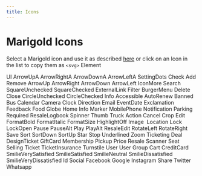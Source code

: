 ```yaml
---
title: Icons
---
```



# Marigold Icons

Select a Marigold icon and use it as described [here](../../components/icon)
or click on an Icon in the list to copy them as `<svg>` Element

<Text as="h2" variant="headline2">
  UI
</Text>
<Tiles space="xsmall" itemMinWidth="180px">
  <CopySVGIcon>
    ArrowUpA
    <ArrowUpA />
  </CopySVGIcon>
  <CopySVGIcon>
    ArrowRightA
    <ArrowRightA />
  </CopySVGIcon>
  <CopySVGIcon>
    ArrowDownA
    <ArrowDownA />
  </CopySVGIcon>
</Tiles>
<Tiles space="xsmall" itemMinWidth="180px">
  <CopySVGIcon>
    ArrowLeftA
    <ArrowLeftA />
  </CopySVGIcon>
  <CopySVGIcon>
    SettingDots
    <SettingDots />
  </CopySVGIcon>
  <CopySVGIcon>
    Check
    <Check />
  </CopySVGIcon>
</Tiles>
<Tiles space="xsmall" itemMinWidth="180px">
  <CopySVGIcon>
    Add
    <Add />
  </CopySVGIcon>
  <CopySVGIcon>
    Remove
    <Remove />
  </CopySVGIcon>
  <CopySVGIcon>
    ArrowUp
    <ArrowUp />
  </CopySVGIcon>
</Tiles>
<Tiles space="xsmall" itemMinWidth="180px">
  <CopySVGIcon>
    ArrowRight
    <ArrowRight />
  </CopySVGIcon>
  <CopySVGIcon>
    ArrowDown
    <ArrowDown />
  </CopySVGIcon>
  <CopySVGIcon>
    ArrowLeft
    <ArrowLeft />
  </CopySVGIcon>
</Tiles>
<Tiles space="xsmall" itemMinWidth="180px">
  <CopySVGIcon>
    IconMore
    <IconMore />
  </CopySVGIcon>
  <CopySVGIcon>
    Search
    <Search />
  </CopySVGIcon>
  <CopySVGIcon>
    SquareUnchecked
    <SquareUnchecked />
  </CopySVGIcon>
</Tiles>
<Tiles space="xsmall" itemMinWidth="180px">
  <CopySVGIcon>
    SquareChecked
    <SquareChecked />
  </CopySVGIcon>
  <CopySVGIcon>
    ExternalLink
    <ExternalLink />
  </CopySVGIcon>
  <CopySVGIcon>
    Filter
    <Filter />
  </CopySVGIcon>
</Tiles>
<Tiles space="xsmall" itemMinWidth="180px">
  <CopySVGIcon>
    BurgerMenu
    <BurgerMenu />
  </CopySVGIcon>
  <CopySVGIcon>
    Delete
    <Delete />
  </CopySVGIcon>
  <CopySVGIcon>
    Close
    <Close />
  </CopySVGIcon>
</Tiles>
<Tiles space="xsmall" itemMinWidth="180px">
  <CopySVGIcon>
    CircleUnchecked
    <CircleUnchecked />
  </CopySVGIcon>
  <CopySVGIcon>
    CircleChecked
    <CircleChecked />
  </CopySVGIcon>
  <Box />
</Tiles>

<Text as="h2" variant="headline2">
  Info
</Text>
<Tiles space="xsmall" itemMinWidth="180px">
  <CopySVGIcon>
    Accessible
    <Accessible />
  </CopySVGIcon>
  <CopySVGIcon>
    AutoRenew
    <AutoRenew />
  </CopySVGIcon>
  <CopySVGIcon>
    Banned
    <Banned />
  </CopySVGIcon>
</Tiles>
<Tiles space="xsmall" itemMinWidth="180px">
  <CopySVGIcon>
    Bus
    <Bus />
  </CopySVGIcon>
  <CopySVGIcon>
    Calendar
    <Calendar />
  </CopySVGIcon>
  <CopySVGIcon>
    Camera
    <Camera />
  </CopySVGIcon>
</Tiles>
<Tiles space="xsmall" itemMinWidth="180px">
  <CopySVGIcon>
    Clock
    <Clock />
  </CopySVGIcon>
  <CopySVGIcon>
    Direction
    <Direction />
  </CopySVGIcon>
  <CopySVGIcon>
    Email
    <Email />
  </CopySVGIcon>
</Tiles>
<Tiles space="xsmall" itemMinWidth="180px">
  <CopySVGIcon>
    EventDate
    <EventDate />
  </CopySVGIcon>
  <CopySVGIcon>
    Exclamation
    <Exclamation />
  </CopySVGIcon>
  <CopySVGIcon>
    Feedback
    <Feedback />
  </CopySVGIcon>
</Tiles>
<Tiles space="xsmall" itemMinWidth="180px">
  <CopySVGIcon>
    Food
    <Food />
  </CopySVGIcon>
  <CopySVGIcon>
    Globe
    <Globe />
  </CopySVGIcon>
  <CopySVGIcon>
    Home
    <Home />
  </CopySVGIcon>
</Tiles>
<Tiles space="xsmall" itemMinWidth="180px">
  <CopySVGIcon>
    Info
    <Info />
  </CopySVGIcon>
  <CopySVGIcon>
    Marker
    <Marker />
  </CopySVGIcon>
  <CopySVGIcon>
    MobilePhone
    <MobilePhone />
  </CopySVGIcon>
</Tiles>
<Tiles space="xsmall" itemMinWidth="180px">
  <CopySVGIcon>
    Notification
    <Notification />
  </CopySVGIcon>
  <CopySVGIcon>
    Parking
    <Parking />
  </CopySVGIcon>
  <CopySVGIcon>
    Required
    <Required />
  </CopySVGIcon>
</Tiles>
<Tiles space="xsmall" itemMinWidth="180px">
  <CopySVGIcon>
    ResaleLogbook
    <ResaleLogbook />
  </CopySVGIcon>
  <CopySVGIcon>
    Spinner
    <Spinner />
  </CopySVGIcon>
  <CopySVGIcon>
    Thumb
    <Thumb />
  </CopySVGIcon>
</Tiles>
<Tiles space="xsmall" itemMinWidth="180px">
  <CopySVGIcon>
    Truck
    <Truck />
  </CopySVGIcon>
  <Box />
  <Box />
</Tiles>

<Text as="h2" variant="headline2">
  Action
</Text>
<Tiles space="xsmall" itemMinWidth="180px">
  <CopySVGIcon>
    Cancel
    <Cancel />
  </CopySVGIcon>
  <CopySVGIcon>
    Crop
    <Crop />
  </CopySVGIcon>
  <CopySVGIcon>
    Edit
    <Edit />
  </CopySVGIcon>
</Tiles>
<Tiles space="xsmall" itemMinWidth="180px">
  <CopySVGIcon>
    FormatBold
    <FormatBold />
  </CopySVGIcon>
  <CopySVGIcon>
    FormatItalic
    <FormatItalic />
  </CopySVGIcon>
  <CopySVGIcon>
    FormatSize
    <FormatSize />
  </CopySVGIcon>
</Tiles>
<Tiles space="xsmall" itemMinWidth="180px">
  <CopySVGIcon>
    HighlightOff
    <HighlightOff />
  </CopySVGIcon>
  <CopySVGIcon>
    Image
    <Image />
  </CopySVGIcon>
  <CopySVGIcon>
    Location
    <Location />
  </CopySVGIcon>
</Tiles>
<Tiles space="xsmall" itemMinWidth="180px">
  <CopySVGIcon>
    Lock
    <Lock />
  </CopySVGIcon>
  <CopySVGIcon>
    LockOpen
    <LockOpen />
  </CopySVGIcon>
  <CopySVGIcon>
    Pause
    <Pause />
  </CopySVGIcon>
</Tiles>
<Tiles space="xsmall" itemMinWidth="180px">
  <CopySVGIcon>
    PauseAlt
    <PauseAlt />
  </CopySVGIcon>
  <CopySVGIcon>
    Play
    <Play />
  </CopySVGIcon>
  <CopySVGIcon>
    PlayAlt
    <PlayAlt />
  </CopySVGIcon>
</Tiles>
<Tiles space="xsmall" itemMinWidth="180px">
  <CopySVGIcon>
    ResaleEdit
    <ResaleEdit />
  </CopySVGIcon>
  <CopySVGIcon>
    RotateLeft
    <RotateLeft />
  </CopySVGIcon>
  <CopySVGIcon>
    RotateRight
    <RotateRight />
  </CopySVGIcon>
</Tiles>
<Tiles space="xsmall" itemMinWidth="180px">
  <CopySVGIcon>
    Save
    <Save />
  </CopySVGIcon>
  <CopySVGIcon>
    Sort
    <Sort />
  </CopySVGIcon>
  <CopySVGIcon>
    SortDown
    <SortDown />
  </CopySVGIcon>
</Tiles>
<Tiles space="xsmall" itemMinWidth="180px">
  <CopySVGIcon>
    SortUp
    <SortUp />
  </CopySVGIcon>
  <CopySVGIcon>
    Star
    <Star />
  </CopySVGIcon>
  <CopySVGIcon>
    Stop
    <Stop />
  </CopySVGIcon>
</Tiles>
<Tiles space="xsmall" itemMinWidth="180px">
  <CopySVGIcon>
    Underlined
    <Underlined />
  </CopySVGIcon>
  <CopySVGIcon>
    Zoom
    <Zoom />
  </CopySVGIcon>
  <Box />
</Tiles>

<Text as="h2" variant="headline2">
  Ticketing
</Text>
<Tiles space="xsmall" itemMinWidth="180px">
  <CopySVGIcon>
    Deal
    <Deal />
  </CopySVGIcon>
  <CopySVGIcon>
    DesignTicket
    <DesignTicket />
  </CopySVGIcon>
  <CopySVGIcon>
    GiftCard
    <GiftCard />
  </CopySVGIcon>
</Tiles>
<Tiles space="xsmall" itemMinWidth="180px">
  <CopySVGIcon>
    Membership
    <Membership />
  </CopySVGIcon>
  <CopySVGIcon>
    Pickup
    <Pickup />
  </CopySVGIcon>
  <CopySVGIcon>
    Price
    <Price />
  </CopySVGIcon>
</Tiles>
<Tiles space="xsmall" itemMinWidth="180px">
  <CopySVGIcon>
    Resale
    <Resale />
  </CopySVGIcon>
  <CopySVGIcon>
    Scanner
    <Scanner />
  </CopySVGIcon>
  <CopySVGIcon>
    Seat
    <Seat />
  </CopySVGIcon>
</Tiles>
<Tiles space="xsmall" itemMinWidth="180px">
  <CopySVGIcon>
    Selling
    <Selling />
  </CopySVGIcon>
  <CopySVGIcon>
    Ticket
    <Ticket />
  </CopySVGIcon>
  <CopySVGIcon>
    TicketInsurance
    <TicketInsurance />
  </CopySVGIcon>
</Tiles>
<Tiles space="xsmall" itemMinWidth="180px">
  <CopySVGIcon>
    Turnstile
    <Turnstile />
  </CopySVGIcon>
  <Box />
  <Box />
</Tiles>

<Text as="h2" variant="headline2">
  User
</Text>

<Tiles space="xsmall" itemMinWidth="180px">
  <CopySVGIcon>
    User
    <User />
  </CopySVGIcon>
  <CopySVGIcon>
    Group
    <Group />
  </CopySVGIcon>
  <CopySVGIcon>
    Cart
    <Cart />
  </CopySVGIcon>
</Tiles>
<Tiles space="xsmall" itemMinWidth="180px">
  <CopySVGIcon>
    CreditCard
    <CreditCard />
  </CopySVGIcon>
  <CopySVGIcon>
    SmilieVerySatisfied
    <SmilieVerySatisfied />
  </CopySVGIcon>
  <CopySVGIcon>
    SmilieSatisfied
    <SmilieSatisfied />
  </CopySVGIcon>
</Tiles>
<Tiles space="xsmall" itemMinWidth="180px">
  <CopySVGIcon>
    SmilieNeutral
    <SmilieNeutral />
  </CopySVGIcon>
  <CopySVGIcon>
    SmilieDissatisfied
    <SmilieDissatisfied />
  </CopySVGIcon>
  <CopySVGIcon>
    SmilieVeryDissatisfied
    <SmilieVeryDissatisfied />
  </CopySVGIcon>
</Tiles>
<Tiles space="xsmall" itemMinWidth="180px">
  <CopySVGIcon>
    Id
    <Id />
  </CopySVGIcon>
  <Box />
  <Box />
</Tiles>

<Text as="h2" variant="headline2">
  Social
</Text>

<Tiles space="xsmall" itemMinWidth="180px">
  <CopySVGIcon>
    Facebook
    <Facebook />
  </CopySVGIcon>
  <CopySVGIcon>
    Google
    <Google />
  </CopySVGIcon>
  <CopySVGIcon>
    Instagram
    <Instagram />
  </CopySVGIcon>
</Tiles>
<Tiles space="xsmall" itemMinWidth="180px">
  <CopySVGIcon>
    Share
    <Share />
  </CopySVGIcon>
  <CopySVGIcon>
    Twitter
    <Twitter />
  </CopySVGIcon>
  <CopySVGIcon>
    Whatsapp
    <Whatsapp />
  </CopySVGIcon>
</Tiles>
